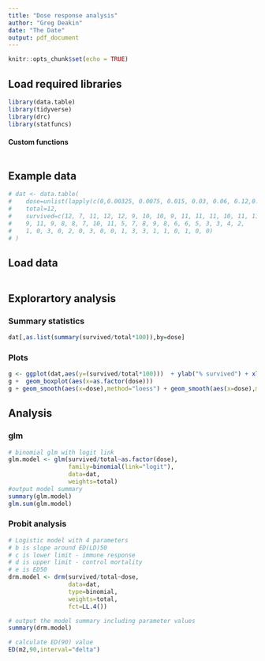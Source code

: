 ```yaml
---
title: "Dose response analysis"
author: "Greg Deakin"
date: "The Date"
output: pdf_document
---
```


```r
knitr::opts_chunk$set(echo = TRUE)
```

## Load required libraries
```r
library(data.table)
library(tidyverse)
library(drc)
library(statfuncs)
```

#### Custom functions
```r

```

## Example data
```r
# dat <- data.table(
#    dose=unlist(lapply(c(0,0.00325, 0.0075, 0.015, 0.03, 0.06, 0.12,0.25, 0.5),rep,6)),
#    total=12,
#    survived=c(12, 7, 11, 12, 12, 9, 10, 10, 9, 11, 11, 11, 10, 11, 11, 11, 
#    9, 11, 9, 8, 8, 7, 10, 11, 5, 7, 8, 9, 8, 6, 6, 5, 3, 3, 4, 2, 
#    1, 0, 3, 0, 2, 0, 3, 0, 0, 1, 3, 3, 1, 1, 0, 1, 0, 0)
# )
```

## Load data
```r

```

## Explorartory analysis

### Summary statistics
```r
dat[,as.list(summary(survived/total*100)),by=dose]
```

### Plots
```r
g <- ggplot(dat,aes(y=(survived/total*100)))  + ylab("% survived") + xlab("Dose") + theme_classic()
g +  geom_boxplot(aes(x=as.factor(dose)))
g + geom_smooth(aes(x=dose),method="loess") + geom_smooth(aes(x=dose),method="lm",se=F,colour="red")
```

## Analysis

### glm

```r
# binomial glm with logit link
glm.model <- glm(survived/total~as.factor(dose),
                 family=binomial(link="logit"),
                 data=dat,
                 weights=total)
#output model summary
summary(glm.model)
glm.sum(glm.model)
```

### Probit analysis
```r
# Logistic model with 4 parameters
# b is slope around ED(LD)50
# c is lower limit - immune response
# d is upper limit - control mortality
# e is ED50
drm.model <- drm(survived/total~dose,
                 data=dat,
                 type=binomial,
                 weights=total,
                 fct=LL.4())

# output the model summary including parameter values
summary(drm.model)

# calculate ED(90) value 
ED(m2,90,interval="delta")
 
```
